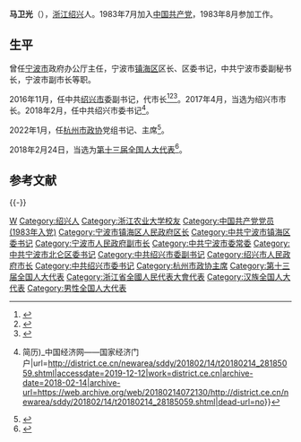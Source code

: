 '''马卫光'''（{{bd|1962年|10月|catIdx=Ma马}}），[[浙江|浙江]][[绍兴|绍兴]]人。1983年7月加入[[中国共产党|中国共产党]]，1983年8月参加工作。

== 生平 ==
曾任[[宁波市|宁波市]]政府办公厅主任，宁波市[[镇海区|镇海区]]区长、区委书记，中共宁波市委副秘书长，宁波市副市长等职。

2016年11月，任中共[[绍兴市|绍兴市]]委副书记，代市长<ref>{{cite web|url=http://leaders.people.com.cn/n1/2016/1021/c58278-28797767.html | language= | title=浙江干部任前公示 马卫光拟提名为绍兴市市长候选人 |publisher=人民网 |date=2016年10月21日 |accessdate= }}</ref><ref>{{cite web |url=http://news.cnnb.com.cn/system/2016/10/20/008561342.shtml |language= |title=浙江7名省管干部任前公示 马卫光拟提名为绍兴市市长候选人 |publisher=中国宁波网 |date=2016-10-20 |accessdate= |archive-url=https://web.archive.org/web/20161021130241/http://news.cnnb.com.cn/system/2016/10/20/008561342.shtml |archive-date=2016-10-21 |dead-url=yes }}</ref><ref>{{cite web|url=http://www.thepaper.cn/newsDetail_forward_1553971 | title=马卫光任浙江绍兴市委副书记，提名为绍兴市长候选人 |publisher=澎湃新闻 | |accessdate= 2016-11-02}}</ref>。2017年4月，当选为绍兴市市长。2018年2月，任中共绍兴市委书记<ref>{{Cite web|title=马卫光接替彭佳学任绍兴市委书记 盛阅春任代市长(图{{!}}简历)_中国经济网——国家经济门户|url=http://district.ce.cn/newarea/sddy/201802/14/t20180214_28185059.shtml|accessdate=2019-12-12|work=district.ce.cn|archive-date=2018-02-14|archive-url=https://web.archive.org/web/20180214072130/http://district.ce.cn/newarea/sddy/201802/14/t20180214_28185059.shtml|dead-url=no}}</ref>。

2022年1月，任[[杭州市政协|杭州市政协]]党组书记、主席<ref>{{Cite web|title=马卫光当选杭州市政协主席|url=http://district.ce.cn/newarea/sddy/202201/28/t20220128_37297231.shtml|access-date=2022-01-28|work=district.ce.cn}}</ref>。

2018年2月24日，当选为[[第十三届全国人大代表|第十三届全国人大代表]]<ref>{{Cite web|title=（受权发布）中华人民共和国第十三届全国人民代表大会代表名单-中新网|url=http://www.chinanews.com/gn/2018/02-25/8453959.shtml|accessdate=2021-02-13|work=中新网}}</ref>。

== 参考文献 ==
{{Reflist}}

{{-}}
{{start box}}
{{s-ppo|cpc}}
{{s-before|[[彭佳学|彭佳学]]}}
{{s-title|[[中国共产党绍兴市委员会|中国共产党绍兴市委员会]]书记|2018年2月－2021年11月}}
{{s-after|[[盛阅春|盛阅春]]}}
{{s-gov|prc}}
{{s-before|[[俞志宏|俞志宏]]}}
{{s-title|[[绍兴市人民政府|绍兴市人民政府]]市长|2016年11月－2018年2月}}
{{s-after|[[盛阅春|盛阅春]]}}
{{s-par|prc-lcppcc}}
{{s-before|[[潘家玮|潘家玮]]}}
{{s-title|[[中国人民政治协商会议杭州市委员会|中国人民政治协商会议杭州市委员会]]主席|2022年1月－}}
{{s-inc}}
{{end box}}
{{中华人民共和国绍兴市正职领导人}}

{{DEFAULTSORT:Ma马}}
[[Category:马姓|W]]
[[Category:绍兴人|Category:绍兴人]]
[[Category:浙江农业大学校友|Category:浙江农业大学校友]]
[[Category:中国共产党党员_(1983年入党)|Category:中国共产党党员 (1983年入党)]]
[[Category:宁波市镇海区人民政府区长|Category:宁波市镇海区人民政府区长]]
[[Category:中共宁波市镇海区委书记|Category:中共宁波市镇海区委书记]]
[[Category:宁波市人民政府副市长|Category:宁波市人民政府副市长]]
[[Category:中共宁波市委常委|Category:中共宁波市委常委]]
[[Category:中共宁波市北仑区委书记|Category:中共宁波市北仑区委书记]]
[[Category:中共绍兴市委副书记|Category:中共绍兴市委副书记]]
[[Category:绍兴市人民政府市长|Category:绍兴市人民政府市长]]
[[Category:中共绍兴市委书记|Category:中共绍兴市委书记]]
[[Category:杭州市政协主席|Category:杭州市政协主席]]
[[Category:第十三届全国人大代表|Category:第十三届全国人大代表]]
[[Category:浙江省全國人民代表大會代表|Category:浙江省全國人民代表大會代表]]
[[Category:汉族全国人大代表|Category:汉族全国人大代表]]
[[Category:男性全国人大代表|Category:男性全国人大代表]]
